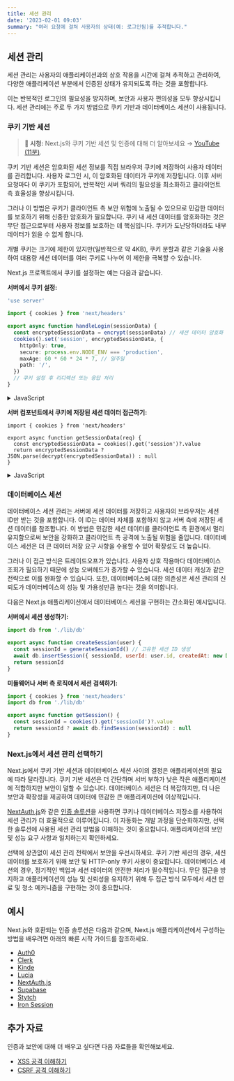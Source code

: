 ```yaml
---
title: 세션 관리
date: '2023-02-01 09:03'
summary: "여러 요청에 걸쳐 사용자의 상태(예: 로그인됨)를 추적합니다."
---
```


<TOCInline toc={props.toc} asDisclosure />

## 세션 관리

세션 관리는 사용자의 애플리케이션과의 상호 작용을 시간에 걸쳐 추적하고 관리하여, 다양한 애플리케이션 부분에서 인증된 상태가 유지되도록 하는 것을 포함합니다.

이는 반복적인 로그인의 필요성을 방지하며, 보안과 사용자 편의성을 모두 향상시킵니다. 세션 관리에는 주로 두 가지 방법으로 쿠키 기반과 데이터베이스 세션이 사용됩니다.

### 쿠키 기반 세션

> **🎥 시청:** Next.js와 쿠키 기반 세션 및 인증에 대해 더 알아보세요 → [YouTube (11분)](https://www.youtube.com/watch?v=DJvM2lSPn6w).

쿠키 기반 세션은 암호화된 세션 정보를 직접 브라우저 쿠키에 저장하여 사용자 데이터를 관리합니다. 사용자 로그인 시, 이 암호화된 데이터가 쿠키에 저장됩니다. 이후 서버 요청마다 이 쿠키가 포함되어, 반복적인 서버 쿼리의 필요성을 최소화하고 클라이언트 측 효율성을 향상시킵니다.

그러나 이 방법은 쿠키가 클라이언트 측 보안 위험에 노출될 수 있으므로 민감한 데이터를 보호하기 위해 신중한 암호화가 필요합니다. 쿠키 내 세션 데이터를 암호화하는 것은 무단 접근으로부터 사용자 정보를 보호하는 데 핵심입니다. 쿠키가 도난당하더라도 내부 데이터가 읽을 수 없게 합니다.

개별 쿠키는 크기에 제한이 있지만(일반적으로 약 4KB), 쿠키 분할과 같은 기술을 사용하여 대용량 세션 데이터를 여러 쿠키로 나누어 이 제한을 극복할 수 있습니다.

Next.js 프로젝트에서 쿠키를 설정하는 예는 다음과 같습니다.

**서버에서 쿠키 설정:**

```ts
'use server'

import { cookies } from 'next/headers'

export async function handleLogin(sessionData) {
  const encryptedSessionData = encrypt(sessionData) // 세션 데이터 암호화
  cookies().set('session', encryptedSessionData, {
    httpOnly: true,
    secure: process.env.NODE_ENV === 'production',
    maxAge: 60 * 60 * 24 * 7, // 일주일
    path: '/',
  })
  // 쿠키 설정 후 리디렉션 또는 응답 처리
}
```

<details>
    <summary>JavaScript</summary>

```js
'use server'

import { cookies } from 'next/headers'

export async function handleLogin(sessionData) {
  const encryptedSessionData = encrypt(sessionData) // 세션 데이터 암호화
  cookies().set('session', encryptedSessionData, {
    httpOnly: true,
    secure: process.env.NODE_ENV === 'production',
    maxAge: 60 * 60 * 24 * 7, // 일주일
    path: '/',
  })
  // 쿠키 설정 후 리디렉션 또는 응답 처리
}
```
</details>

**서버 컴포넌트에서 쿠키에 저장된 세션 데이터 접근하기:**

```tsx
import { cookies } from 'next/headers'

export async function getSessionData(req) {
  const encryptedSessionData = cookies().get('session')?.value
  return encryptedSessionData ? JSON.parse(decrypt(encryptedSessionData)) : null
}
```

<details>
    <summary>JavaScript</summary>

```jsx
import { cookies } from 'next/headers'

export async function getSessionData(req) {
  const encryptedSessionData = cookies().get('session')?.value
  return encryptedSessionData ? JSON.parse(decrypt(encryptedSessionData)) : null
}
```
</details>

### 데이터베이스 세션

데이터베이스 세션 관리는 서버에 세션 데이터를 저장하고 사용자의 브라우저는 세션 ID만 받는 것을 포함합니다. 이 ID는 데이터 자체를 포함하지 않고 서버 측에 저장된 세션 데이터를 참조합니다. 이 방법은 민감한 세션 데이터를 클라이언트 측 환경에서 멀리 유지함으로써 보안을 강화하고 클라이언트 측 공격에 노출될 위험을 줄입니다. 데이터베이스 세션은 더 큰 데이터 저장 요구 사항을 수용할 수 있어 확장성도 더 높습니다.

그러나 이 접근 방식은 트레이드오프가 있습니다. 사용자 상호 작용마다 데이터베이스 조회가 필요하기 때문에 성능 오버헤드가 증가할 수 있습니다. 세션 데이터 캐싱과 같은 전략으로 이를 완화할 수 있습니다. 또한, 데이터베이스에 대한 의존성은 세션 관리의 신뢰도가 데이터베이스의 성능 및 가용성만큼 높다는 것을 의미합니다.

다음은 Next.js 애플리케이션에서 데이터베이스 세션을 구현하는 간소화된 예시입니다.

**서버에서 세션 생성하기:**

```js
import db from './lib/db'

export async function createSession(user) {
  const sessionId = generateSessionId() // 고유한 세션 ID 생성
  await db.insertSession({ sessionId, userId: user.id, createdAt: new Date() })
  return sessionId
}
```

**미들웨어나 서버 측 로직에서 세션 검색하기:**

```js
import { cookies } from 'next/headers'
import db from './lib/db'

export async function getSession() {
  const sessionId = cookies().get('sessionId')?.value
  return sessionId ? await db.findSession(sessionId) : null
}
```

### Next.js에서 세션 관리 선택하기

Next.js에서 쿠키 기반 세션과 데이터베이스 세션 사이의 결정은 애플리케이션의 필요에 따라 달라집니다. 쿠키 기반 세션은 더 간단하며 서버 부하가 낮은 작은 애플리케이션에 적합하지만 보안이 덜할 수 있습니다. 데이터베이스 세션은 더 복잡하지만, 더 나은 보안과 확장성을 제공하여 데이터에 민감한 큰 애플리케이션에 이상적입니다.

[NextAuth.js](https://authjs.dev/guides/upgrade-to-v5)와 같은 [인증 솔루션](#examples)을 사용하면 쿠키나 데이터베이스 저장소를 사용하여 세션 관리가 더 효율적으로 이루어집니다. 이 자동화는 개발 과정을 단순화하지만, 선택한 솔루션에 사용된 세션 관리 방법을 이해하는 것이 중요합니다. 애플리케이션의 보안 및 성능 요구 사항과 일치하는지 확인하세요.

선택에 상관없이 세션 관리 전략에서 보안을 우선시하세요. 쿠키 기반 세션의 경우, 세션 데이터를 보호하기 위해 보안 및 HTTP-only 쿠키 사용이 중요합니다. 데이터베이스 세션의 경우, 정기적인 백업과 세션 데이터의 안전한 처리가 필수적입니다. 무단 접근을 방지하고 애플리케이션의 성능 및 신뢰성을 유지하기 위해 두 접근 방식 모두에서 세션 만료 및 청소 메커니즘을 구현하는 것이 중요합니다.

## 예시

Next.js와 호환되는 인증 솔루션은 다음과 같으며, Next.js 애플리케이션에서 구성하는 방법을 배우려면 아래의 빠른 시작 가이드를 참조하세요.

- [Auth0](https://auth0.com/docs/quickstart/webapp/nextjs/01-login)
- [Clerk](https://clerk.com/docs/quickstarts/nextjs)
- [Kinde](https://kinde.com/docs/developer-tools/nextjs-sdk)
- [Lucia](https://lucia-auth.com/getting-started/nextjs-app)
- [NextAuth.js](https://authjs.dev/guides/upgrade-to-v5)
- [Supabase](https://supabase.com/docs/guides/getting-started/quickstarts/nextjs)
- [Stytch](https://stytch.com/docs/guides/quickstarts/nextjs)
- [Iron Session](https://github.com/vvo/iron-session)

## 추가 자료

인증과 보안에 대해 더 배우고 싶다면 다음 자료들을 확인해보세요.

- [XSS 공격 이해하기](https://vercel.com/guides/understanding-xss-attacks)
- [CSRF 공격 이해하기](https://vercel.com/guides/understanding-csrf-attacks)

